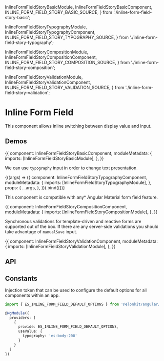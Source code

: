 


  InlineFormFieldStoryBasicModule,
  InlineFormFieldStoryBasicComponent,
  INLINE_FORM_FIELD_STORY_BASIC_SOURCE,
} from './inline-form-field-story-basic';

  InlineFormFieldStoryTypographyModule,
  InlineFormFieldStoryTypographyComponent,
  INLINE_FORM_FIELD_STORY_TYPOGRAPHY_SOURCE,
} from './inline-form-field-story-typography';

  InlineFormFieldStoryCompositionModule,
  InlineFormFieldStoryCompositionComponent,
  INLINE_FORM_FIELD_STORY_COMPOSITION_SOURCE,
} from './inline-form-field-story-composition';

  InlineFormFieldStoryValidationModule,
  InlineFormFieldStoryValidationComponent,
  INLINE_FORM_FIELD_STORY_VALIDATION_SOURCE,
} from './inline-form-field-story-validation';

<Meta title="UI/Inline Form Field" />

# Inline Form Field

This component allows inline switching between display value and input.

## Demos

<Canvas source={INLINE_FORM_FIELD_STORY_BASIC_SOURCE}>
  <Story name="Basic" height="50px">
    {{
      component: InlineFormFieldStoryBasicComponent,
      moduleMetadata: {
        imports: [InlineFormFieldStoryBasicModule],
      },
    }}
  </Story>
</Canvas>

We can use `typography` input in order to change text presentation.

<Canvas source={INLINE_FORM_FIELD_STORY_TYPOGRAPHY_SOURCE}>
  <Story name="Typography" height="170px" args={{ typography: 'mat-h2' }}>
    {((args) => ({
      component: InlineFormFieldStoryTypographyComponent,
      moduleMetadata: {
        imports: [InlineFormFieldStoryTypographyModule],
      },
      props: {
        ...args,
      },
    })).bind({})}
  </Story>
</Canvas>

This component is compatible with any\* Angular Material form field feature.

<Canvas source={INLINE_FORM_FIELD_STORY_COMPOSITION_SOURCE}>
  <Story name="Composition" height="380px">
    {{
      component: InlineFormFieldStoryCompositionComponent,
      moduleMetadata: {
        imports: [InlineFormFieldStoryCompositionModule],
      },
    }}
  </Story>
</Canvas>

Synchronous validations for template-driven and reactive forms are supported out of the box.
If there are any server-side validations you should take advantage of `manualSave` input.

<Canvas source={INLINE_FORM_FIELD_STORY_VALIDATION_SOURCE}>
  <Story name="Validation" height="100px">
    {{
      component: InlineFormFieldStoryValidationComponent,
      moduleMetadata: {
        imports: [InlineFormFieldStoryValidationModule],
      },
    }}
  </Story>
</Canvas>

## API

<ArgsTable of={ESInlineFormFieldComponent} />

## Constants

Injection token that can be used to configure the default options for all components within an app.

```ts
import { ES_INLINE_FORM_FIELD_DEFAULT_OPTIONS } from '@elonkit/angular/ui/inline-form-field';

@NgModule({
  providers: [
    {
      provide: ES_INLINE_FORM_FIELD_DEFAULT_OPTIONS,
      useValue: {
        typography: 'es-body-200'
      }
    }
  ]
})
```
